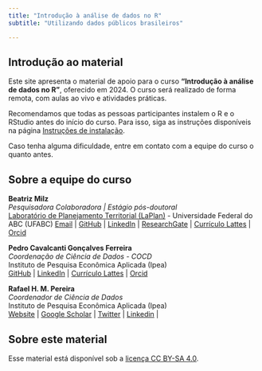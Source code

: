 ```yaml
---
title: "Introdução à análise de dados no R"
subtitle: "Utilizando dados públicos brasileiros"

---
```


## Introdução ao material

Este site apresenta o material de apoio para o curso **"Introdução à análise de dados no R"**, oferecido em 2024.
O curso será realizado de forma remota, com aulas ao vivo e atividades práticas.

:::{.callout-important}
Recomendamos que todas as pessoas participantes instalem o R e o RStudio antes do início do curso.
Para isso, siga as instruções disponíveis na página [Instruções de instalação](00_instrucoes_pre_curso.qmd).

Caso tenha alguma dificuldade, entre em contato com a equipe do curso o quanto antes.
:::



## Sobre a equipe do curso

**Beatriz Milz** <br>
*Pesquisadora Colaboradora | Estágio pós-doutoral* <br>
[Laboratório de Planejamento Territorial (LaPlan)](https://laplan.pesquisa.ufabc.edu.br/) - Universidade Federal do ABC (UFABC)
[Email](mailto:milz.bea@gmail.com) | [GitHub](https://github.com/beatrizmilz) | [LinkedIn](https://www.linkedin.com/in/beatrizmilz/) |
[ResearchGate](https://www.researchgate.net/profile/Beatriz-Milz) | [Currículo Lattes](http://lattes.cnpq.br/5150665880581477) | [Orcid](https://orcid.org/0000-0002-3064-4486)


**Pedro Cavalcanti Gonçalves Ferreira** <br>
*Coordenação de Ciência de Dados - COCD* <br>
Instituto de Pesquisa Econômica Aplicada (Ipea) <br>
[GitHub](https://github.com/cavalcanti1985) |
[LinkedIn](https://www.linkedin.com/in/pedro-cavalcanti-256806235/) |
[Currículo Lattes](http://lattes.cnpq.br/1425315335920636) |
[Orcid](https://orcid.org/0000-0002-8540-1860) 



**Rafael H. M. Pereira** <br> *Coordenador de Ciência de Dados* <br> Instituto de Pesquisa Econômica Aplicada (Ipea) <br> [Website](https://www.urbandemographics.org/about/) | [Google Scholar](https://scholar.google.com.br/citations?user=dbRivsEAAAAJ&hl)
| [Twitter](https://x.com/UrbanDemog) | [Linkedin](https://www.linkedin.com/in/rafael-h-m-pereira/) | 



## Sobre este material

Esse material está disponível sob a [licença CC BY-SA 4.0](https://creativecommons.org/licenses/by-sa/4.0/).